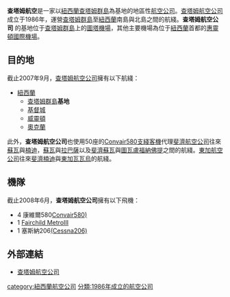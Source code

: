 {{NoteTA
|G1=Toponym
}}
{{Infobox Airline
| airline        = 查塔姆航空 <br> Air Chathams
| logo           = Air Chathams logo.gif
| logo_size      = 200
| fleet_size     = 5
| destinations   = 4
| IATA           = CV
| ICAO           = CVA
| callsign       = CHATHAM| parent         = 
| company_slogan =
| founded        = 1986
| headquarters   = [[新西蘭|新西蘭]][[查塔姆群岛|查塔姆群岛]]
| key_people     = 
| hubs           = [[圖塔機場|圖塔機場]]
| secondary_hubs = 
| focus_cities   = 
| frequent_flyer = 
| lounge         = 
| alliance       =
| subsidiaries   = 
| website        = http://www.airchathams.co.nz
}}


'''查塔姆航空'''是一家以[[紐西蘭|紐西蘭]][[查塔姆群島|查塔姆群島]]為基地的地區性[[航空公司|航空公司]]。[[查塔姆航空公司|查塔姆航空公司]]成立于1986年，運營[[查塔姆群島|查塔姆群島]]至[[紐西蘭|紐西蘭]]南島與北島之間的航綫。'''查塔姆航空公司''' 的基地位于[[查塔姆群島|查塔姆群島]]上的[[圖塔機場|圖塔機場]]，其他主要機場為位于[[紐西蘭|紐西蘭]]首都的[[惠靈頓國際機場|惠靈頓國際機場]]。

== 目的地 ==

截止2007年9月，[[查塔姆航空公司|查塔姆航空公司]]擁有以下航綫：

*[[紐西蘭|紐西蘭]]
**[[查塔姆群島機場|查塔姆群島]]'''基地'''
**[[基督城國際機場|基督城]]
**[[威靈頓國際機場|威靈頓]]
**[[奧克蘭國際機場|奧克蘭]]

此外，'''查塔姆航空公司'''也使用50座的[[Convair580|Convair580]][[支綫客機|支綫客機]]代理[[斐濟航空公司|斐濟航空公司]]往來[[蘇瓦|蘇瓦]]與[[楠迪|楠迪]]，[[蘇瓦|蘇瓦]]與[[拉巴薩|拉巴薩]]以及[[斐濟|斐濟]][[蘇瓦|蘇瓦]]與[[圖瓦盧|圖瓦盧]][[福納佛提|福納佛提]]之間的航綫。[[東加航空公司|東加航空公司]]往來[[斐濟|斐濟]][[楠迪|楠迪]]與[[東加|東加]][[瓦瓦烏|瓦瓦烏]]的航綫。

== 機隊 ==
截止2008年6月，'''查塔姆航空公司'''擁有以下飛機：
*4 康維爾580[[(Convair240|Convair580)]]
*1 [[Fairchild_MetroIII|Fairchild MetroIII]]
*1 塞斯納206[[(Cessna206)|(Cessna206)]]

==外部連結==
*[http://www.airchathams.co.nz/ 查塔姆航空公司] {{Wayback|url=http://www.airchathams.co.nz/ |date=20210329221323 }}

{{新西蘭航空公司}}
[[category:紐西蘭航空公司|category:紐西蘭航空公司]]
[[分類:1986年成立的航空公司|分類:1986年成立的航空公司]]